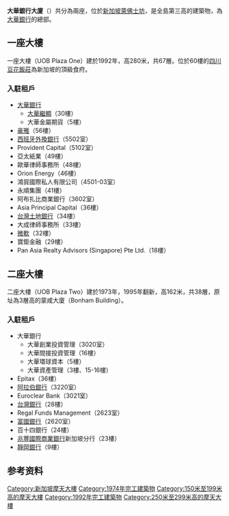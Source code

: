 {{request translation}}
{{Infobox building
| name               = United Overseas Bank Plaza 
| native_name        = 大華銀行大廈
| image              = UOBnOUB.JPG
| alternate_names    = United Overseas Bank Plaza
| location           = [[新加坡|新加坡]][[萊佛士坊|萊佛士坊]]80號 
| latd               = 1.28555
| longd              = 103.84972
| iso_region         = SG-01
| coordinates_display= title
| start_date         = 1992年
| completion_date    = 1995年
| building_type      = 商業大廈
| antenna_spire      = 
| roof               = 一座: {{convert|280|m|abbr=on}}<br>二座: {{convert|162|m|abbr=on}}
| top_floor          = 
| floor_count        = Plaza One: 66 <br>Plaza Two: 38
| elevator_count     = 
| cost               = 
| floor_area         = 一座: {{convert|42230|m2|abbr=on}} <!-- <br>Plaza Two: --> 
| architect          = [[丹下健三|丹下健三]]
| structural_engineer= 
| main_contractor    = [[西松建設|西松建設]]
| developer          = [[大華銀行|大華銀行]]
| owner              = [[大華銀行|大華銀行]]
| management         = [[大華銀行|大華銀行]]
| references         = <ref>{{ctbuh|636|UOB Plaza One}}</ref><ref>{{ctbuh|3210|UOB Plaza Two}}</ref><ref>{{emporis complex|103089}}</ref><ref>{{skyscraperpage|1615|UOB Plaza One}}</ref><ref>{{skyscraperpage|5055|UOB Plaza Two}}</ref>
}}

'''大華銀行大廈'''（{{lang-en|'''UOB Plaza'''}}）共分為兩座，位於[[新加坡|新加坡]][[萊佛士坊|萊佛士坊]]，是全島第三高的建築物，為[[大華銀行|大華銀行]]的總部。

==一座大樓==
一座大樓（UOB Plaza One）建於1992年，高280米，共67層。位於60樓的[[四川豆花飯莊|四川豆花飯莊]]為新加坡的頂級食府。

===入駐租戶===
*[[大華銀行|大華銀行]]
**[[大華繼顯|大華繼顯]]（30樓）
**大華金屬期貨（5樓）
*[[豪雅|豪雅]]（56樓）
*[[西班牙外換銀行|西班牙外換銀行]]（5502室）
*Provident Capital（5102室）
*亞太紙業（49樓）
*歐華律師事務所（48樓）
*Orion Energy（46樓）
*鴻貿國際私人有限公司（4501-03室）
*永順集團（41樓）
*阿布扎比商業銀行（3602室）
*Asia Principal Capital（36樓）
*[[台灣土地銀行|台灣土地銀行]]（34樓）
*大成律師事務所（33樓）
*[[微軟|微軟]]（32樓）
*寶鉅金融（29樓）
*Pan Asia Realty Advisors (Singapore) Pte Ltd.（18樓）

==二座大樓==
二座大樓（UOB Plaza Two）建於1973年，1995年翻新，高162米，共38層，原址為3層高的蒙咸大廈（Bonham Building）。

===入駐租戶===
*大華銀行
**大華創業投資管理（3020室）
**大華間接投資管理（16樓）
**大華環球資本（5樓）
**大華資產管理（3樓、15-16樓）
*Epitax（36樓）
*[[阿拉伯銀行|阿拉伯銀行]]（3220室）
*Euroclear Bank（3021室）
*[[台灣銀行|台灣銀行]]（28樓）
*Regal Funds Management（2623室）
*[[富國銀行|富國銀行]]（2620室）
*百十四銀行（24樓）
*[[兆豐國際商業銀行|兆豐國際商業銀行]]新加坡分行（23樓）
*[[靜岡銀行|靜岡銀行]]（9樓）

==参考资料==
{{reflist}}

{{Skyscrapers in Singapore}}

[[Category:新加坡摩天大樓|Category:新加坡摩天大樓]]
[[Category:1974年完工建築物|Category:1974年完工建築物]]
[[Category:150米至199米高的摩天大樓|Category:150米至199米高的摩天大樓]]
[[Category:1992年完工建築物|Category:1992年完工建築物]]
[[Category:250米至299米高的摩天大樓|Category:250米至299米高的摩天大樓]]